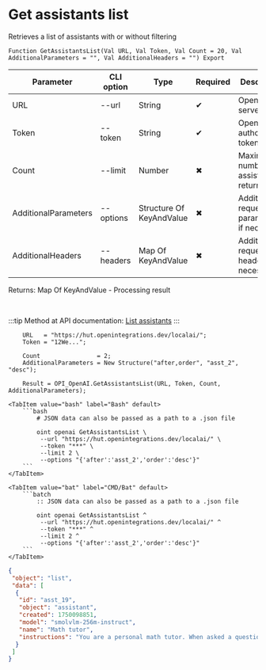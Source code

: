 ﻿---
sidebar_position: 1
description: Get assistants list and other functions to work with OpenAI in the Open Integration Package, a free open-source integration library for 1C:Enterprise 8, OneScript and CLI
keywords: [1C, 1С, 1С:Enterprise, 1С:Enterprise 8.3, API, Integration, Services, Exchange, OneScript, CLI, OpenAI]
---


# Get assistants list
 Retrieves a list of assistants with or without filtering



`Function GetAssistantsList(Val URL, Val Token, Val Count = 20, Val AdditionalParameters = "", Val AdditionalHeaders = "") Export`

  | Parameter | CLI option | Type | Required | Description |
  |-|-|-|-|-|
  | URL | --url | String | &#x2714; | OpenAI server URL |
  | Token | --token | String | &#x2714; | OpenAI authorization token |
  | Count | --limit | Number | &#x2716; | Maximum number of assistants returned |
  | AdditionalParameters | --options | Structure Of KeyAndValue | &#x2716; | Additional request parameters, if necessary |
  | AdditionalHeaders | --headers | Map Of KeyAndValue | &#x2716; | Additional request headers, if necessary |

  
  Returns:  Map Of KeyAndValue - Processing result

<br/>

:::tip
Method at API documentation: [List assistants](https://platform.openai.com/docs/api-reference/assistants/listAssistants)
:::
<br/>



```bsl title="1C:Enterprise/OneScript code example"
    URL   = "https://hut.openintegrations.dev/localai/";
    Token = "12We...";

    Count                = 2;
    AdditionalParameters = New Structure("after,order", "asst_2", "desc");

    Result = OPI_OpenAI.GetAssistantsList(URL, Token, Count, AdditionalParameters);
```
 

 <Tabs>
  
    <TabItem value="bash" label="Bash" default>
        ```bash
            # JSON data can also be passed as a path to a .json file
            
            oint openai GetAssistantsList \
             --url "https://hut.openintegrations.dev/localai/" \
             --token "***" \
             --limit 2 \
             --options "{'after':'asst_2','order':'desc'}"
        ```
    </TabItem>
  
    <TabItem value="bat" label="CMD/Bat" default>
        ```batch
            :: JSON data can also be passed as a path to a .json file
            
            oint openai GetAssistantsList ^
             --url "https://hut.openintegrations.dev/localai/" ^
             --token "***" ^
             --limit 2 ^
             --options "{'after':'asst_2','order':'desc'}"
        ```
    </TabItem>
</Tabs>


```json title="Result"
{
 "object": "list",
 "data": [
  {
   "id": "asst_19",
   "object": "assistant",
   "created": 1750098851,
   "model": "smolvlm-256m-instruct",
   "name": "Math tutor",
   "instructions": "You are a personal math tutor. When asked a question, write and run Python code to answer the question."
  }
 ]
}
```
